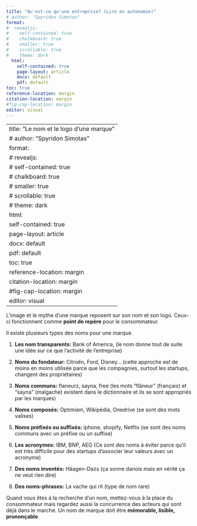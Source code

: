 ```yaml
---
title: "Qu'est-ce qu'une entreprise? (Lire en autonomie)"
# author: "Spyridon Simotas"
format: 
#  revealjs: 
#    self-contained: true
#    chalkboard: true
#    smaller: true
#    scrollable: true
#    theme: dark
  html: 
    self-contained: true
    page-layout: article
    docx: default
    pdf: default
toc: true
reference-location: margin
citation-location: margin
#fig-cap-location: margin
editor: visual  
---
```


---
title: "Le nom et le logo d’une marque"
# author: "Spyridon Simotas"
format: 
#  revealjs: 
#    self-contained: true
#    chalkboard: true
#    smaller: true
#    scrollable: true
#    theme: dark
  html: 
    self-contained: true
    page-layout: article
    docx: default
    pdf: default
toc: true
reference-location: margin
citation-location: margin
#fig-cap-location: margin
editor: visual  
---

L’image et le mythe d’une marque reposent sur son nom et son logo. Ceux-ci fonctionnent comme **point de repère** pour le consommateur.

Il existe plusieurs types des noms pour une marque.

1.  **Les nom transparents:** Bank of America, (le nom donne tout de suite une idée sur ce que l’activité de l’entreprise)

2.  **Noms du fondateur:** Citroën, Ford, Disney… (cette approche est de moins en moins utilisée parce que les compagnies, surtout les startups, changent des propriétaires)

3.  **Noms communs:** flaneurz, sayna, free (les mots “flâneur” (français) et “sayna” (malgache) existent dans le dictionnaire et ils se sont appropriés par les marques)

4.  **Noms composés:** Optimiam, Wikipédia, Onedrive (se sont des mots valises)

5.  **Noms préfixés ou suffixés:** iphone, shopify, Netflix (se sont des noms communs avec un préfixe ou un suffixe)

6.  **Les acronymes:** IBM, BNP, AEG (Ce sont des noms à éviter parce qu’il est très difficile pour des startups d’associer leur valeurs avec un acronyme)

7.  **Des noms inventés:** Häagen-Dazs (ça sonne danois mais en vérité ça ne veut rien dire)

8.  **Des noms-phrases:** La vache qui rit (type de nom rare)

Quand vous êtes à la recherche d’un nom, mettez-vous à la place du consommateur mais regardez aussi la concurrence des acteurs qui sont déjà dans le marché. Un nom de marque doit être **mémorable, lisible, prononçable**.
